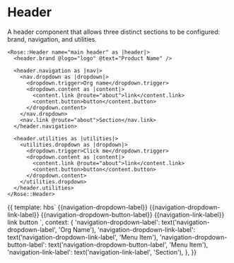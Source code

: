 
<Meta title="Rose|Header" component="Header" />

# Header

A header component that allows three distinct sections to be configured: brand, navigation, and utilities.

```htmlbars
<Rose::Header name="main header" as |header|>
  <header.brand @logo="logo" @text="Product Name" />

  <header.navigation as |nav|>
    <nav.dropdown as |dropdown|>
      <dropdown.trigger>Org name</dropdown.trigger>
      <dropdown.content as |content|>
        <content.link @route="about">link</content.link>
        <content.button>button</content.button>
      </dropdown.content>
    </nav.dropdown>
    <nav.link @route="about">Section</nav.link>
  </header.navigation>

  <header.utilities as |utilities|>
    <utilities.dropdown as |dropdown|>
      <dropdown.trigger>Click me</dropdown.trigger>
      <dropdown.content as |content|>
        <content.link @route="about">link</content.link>
        <content.button>button</content.button>
      </dropdown.content>
    </utilities.dropdown>
  </header.utilities>
</Rose::Header>
```

<Preview>
  <Story name="Basic">{{
    template: hbs`
    <Rose::Header name="main header" as |header|>
      <header.brand @logo="logo" @text="Product Name" />
      <header.navigation as |nav|>
        <nav.dropdown as |dropdown|>
          <dropdown.trigger>{{navigation-dropdown-label}}</dropdown.trigger>
          <dropdown.content as |content|>
            <content.link @route="about">{{navigation-dropdown-link-label}}</content.link>
            <content.button>{{navigation-dropdown-button-label}}</content.button>
          </dropdown.content>
        </nav.dropdown>
        <nav.link @route="about">{{navigation-link-label}}</nav.link>
      </header.navigation>
      <header.utilities as |utilities|>
        <utilities.dropdown @alignRight={{true}} as |dropdown|>
          <dropdown.trigger><Rose::Icon @name="user-square-outline" /></dropdown.trigger>
          <dropdown.content as |content|>
            <content.link @route="about">link</content.link>
            <content.button>button</content.button>
          </dropdown.content>
        </utilities.dropdown>
      </header.utilities>
    </Rose::Header>
    `,
    context: {
      'navigation-dropdown-label': text('navigation-dropdown-label', 'Org Name'),
      'navigation-dropdown-link-label': text('navigation-dropdown-link-label', 'Menu Item'),
      'navigation-dropdown-button-label': text('navigation-dropdown-button-label', 'Menu Item'),
      'navigation-link-label': text('navigation-link-label', 'Section'),
    },
  }}</Story>
</Preview>
